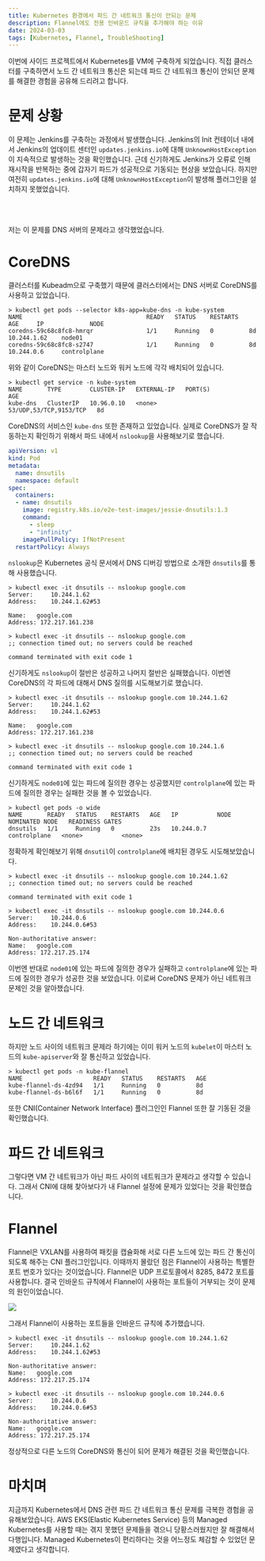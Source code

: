```yaml
---
title: Kubernetes 환경에서 파드 간 네트워크 통신이 안되는 문제
description: Flannel에도 전용 인바운드 규칙을 추가해야 하는 이유
date: 2024-03-03
tags: [Kubernetes, Flannel, TroubleShooting]
---
```

이번에 사이드 프로젝트에서 Kubernetes를 VM에 구축하게 되었습니다.
직접 클러스터를 구축하면서 노드 간 네트워크 통신은 되는데 파드 간 네트워크 통신이 안되던 문제를 해결한 경험을 공유해 드리려고 합니다.

# 문제 상황

이 문제는 Jenkins를 구축하는 과정에서 발생했습니다.
Jenkins의 Init 컨테이너 내에서 Jenkins의 업데이트 센터인 `updates.jenkins.io`에 대해 `UnknownHostException`이 지속적으로 발생하는 것을 확인했습니다.
근데 신기하게도 Jenkins가 오류로 인해 재시작을 반복하는 중에 갑자기 파드가 성공적으로 기동되는 현상을 보았습니다.
하지만 여전히 `updates.jenkins.io`에 대해 `UnknownHostException`이 발생해 플러그인을 설치하지 못했었습니다.

<br /><br />

저는 이 문제를 DNS 서버의 문제라고 생각했었습니다.

# CoreDNS

클러스터를 Kubeadm으로 구축했기 때문에 클러스터에서는 DNS 서버로 CoreDNS를 사용하고 있었습니다.

```console
> kubectl get pods --selector k8s-app=kube-dns -n kube-system
NAME                                   READY   STATUS    RESTARTS   AGE     IP             NODE
coredns-59c68c8fc8-hmrqr               1/1     Running   0          8d      10.244.1.62    node01
coredns-59c68c8fc8-s2747               1/1     Running   0          8d      10.244.0.6     controlplane
```

위와 같이 CoreDNS는 마스터 노드와 워커 노드에 각각 배치되어 있습니다.

```console
> kubectl get service -n kube-system
NAME       TYPE        CLUSTER-IP   EXTERNAL-IP   PORT(S)                  AGE
kube-dns   ClusterIP   10.96.0.10   <none>        53/UDP,53/TCP,9153/TCP   8d
```

CoreDNS의 서비스인 `kube-dns` 또한 존재하고 있었습니다.
실제로 CoreDNS가 잘 작동하는지 확인하기 위해서 파드 내에서 `nslookup`을 사용해보기로 했습니다.

```yaml title="dnsutils.yaml" showLinesNumber
apiVersion: v1
kind: Pod
metadata:
  name: dnsutils
  namespace: default
spec:
  containers:
  - name: dnsutils
    image: registry.k8s.io/e2e-test-images/jessie-dnsutils:1.3
    command:
      - sleep
      - "infinity"
    imagePullPolicy: IfNotPresent
  restartPolicy: Always
```

`nslookup`은 Kubernetes 공식 문서에서 DNS 디버깅 방법으로 소개한 `dnsutils`를 통해 사용했습니다.

```console
> kubectl exec -it dnsutils -- nslookup google.com
Server:		10.244.1.62
Address:	10.244.1.62#53

Name:	google.com
Address: 172.217.161.238
```
```console
> kubectl exec -it dnsutils -- nslookup google.com
;; connection timed out; no servers could be reached

command terminated with exit code 1
```

신기하게도 `nslookup`이 절반은 성공하고 나머지 절반은 실패했습니다.
이번엔 CoreDNS의 각 파드에 대해서 DNS 질의를 시도해보기로 했습니다.

```console
> kubectl exec -it dnsutils -- nslookup google.com 10.244.1.62
Server:		10.244.1.62
Address:	10.244.1.62#53

Name:	google.com
Address: 172.217.161.238
```
```console
> kubectl exec -it dnsutils -- nslookup google.com 10.244.1.6
;; connection timed out; no servers could be reached

command terminated with exit code 1
```

신기하게도 `node01`에 있는 파드에 질의한 경우는 성공했지만 `controlplane`에 있는 파드에 질의한 경우는 실패한 것을 볼 수 있었습니다.

```console
> kubectl get pods -o wide
NAME       READY   STATUS    RESTARTS   AGE   IP           NODE           NOMINATED NODE   READINESS GATES
dnsutils   1/1     Running   0          23s   10.244.0.7   controlplane   <none>           <none>
```

정확하게 확인해보기 위해 `dnsutil`이 `controlplane`에 배치된 경우도 시도해보았습니다.

```console
> kubectl exec -it dnsutils -- nslookup google.com 10.244.1.62
;; connection timed out; no servers could be reached

command terminated with exit code 1
```
```console
> kubectl exec -it dnsutils -- nslookup google.com 10.244.0.6
Server:		10.244.0.6
Address:	10.244.0.6#53

Non-authoritative answer:
Name:	google.com
Address: 172.217.25.174
```

이번엔 반대로 `node01`에 있는 파드에 질의한 경우가 실패하고 `controlplane`에 있는 파드에 질의한 경우가 성공한 것을 보았습니다.
이로써 CoreDNS 문제가 아닌 네트워크 문제인 것을 알아챘습니다.

# 노드 간 네트워크

하지만 노드 사이의 네트워크 문제라 하기에는 이미 워커 노드의 `kubelet`이 마스터 노드의 `kube-apiserver`와 잘 통신하고 있었습니다.

```console
> kubectl get pods -n kube-flannel
NAME                    READY   STATUS    RESTARTS   AGE
kube-flannel-ds-4zd94   1/1     Running   0          8d
kube-flannel-ds-b6l6f   1/1     Running   0          8d
```

또한 CNI(Container Network Interface) 플러그인인 Flannel 또한 잘 기동된 것을 확인했습니다.

# 파드 간 네트워크

그렇다면 VM 간 네트워크가 아닌 파드 사이의 네트워크가 문제라고 생각할 수 있습니다.
그래서 CNI에 대해 찾아보다가 내 Flannel 설정에 문제가 있었다는 것을 확인했습니다.

# Flannel

Flannel은 VXLAN를 사용하여 패킷을 캡슐화해 서로 다른 노드에 있는 파드 간 통신이 되도록 해주는 CNI 플러그인입니다.
이때까지 몰랐던 점은 Flannel이 사용하는 특별한 포트 번호가 있다는 것이었습니다.
Flannel은 UDP 프로토콜에서 8285, 8472 포트를 사용합니다.
결국 인바운드 규칙에서 Flannel이 사용하는 포트들이 거부되는 것이 문제의 원인이었습니다.

![](1.png)

그래서 Flannel이 사용하는 포트들을 인바운드 규칙에 추가했습니다.

```console
> kubectl exec -it dnsutils -- nslookup google.com 10.244.1.62
Server:		10.244.1.62
Address:	10.244.1.62#53

Non-authoritative answer:
Name:	google.com
Address: 172.217.25.174
```
```console
> kubectl exec -it dnsutils -- nslookup google.com 10.244.0.6
Server:		10.244.0.6
Address:	10.244.0.6#53

Non-authoritative answer:
Name:	google.com
Address: 172.217.25.174
```

정상적으로 다른 노드의 CoreDNS와 통신이 되어 문제가 해결된 것을 확인했습니다.

# 마치며

지금까지 Kubernetes에서 DNS 관련 파드 간 네트워크 통신 문제를 극복한 경험을 공유해보았습니다.
AWS EKS(Elastic Kubernetes Service) 등의 Managed Kubernetes를 사용할 때는 겪지 못했던 문제들을 겪으니 당황스러웠지만 잘 해결해서 다행입니다.
Managed Kubernetes이 편리하다는 것을 어느정도 체감할 수 있었던 문제였다고 생각합니다.
